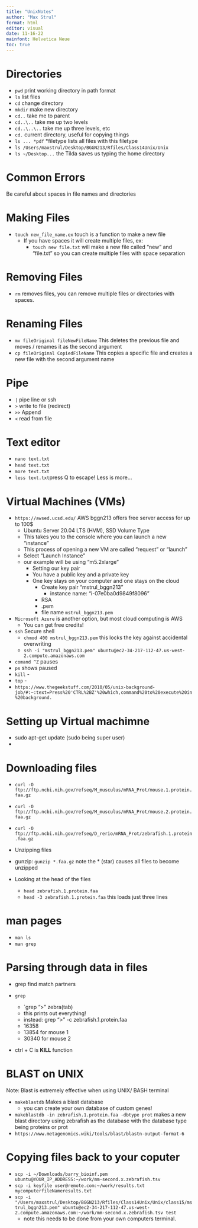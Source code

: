 ```yaml
---
title: "UnixNotes"
author: "Max Strul"
format: html
editor: visual
date: 11-16-22
mainfont: Helvetica Neue
toc: true
---
```


# Directories

-   `pwd` print working directory in path format
-   `ls` list files
-   `cd` change directory
-   `mkdir` make new directory
-   `cd..` take me to parent
-   `cd..\..` take me up two levels
-   `cd..\..\..` take me up three levels, etc
-   `cd.` current directory, useful for copying things
-   `ls ... *pdf` \*filetype lists all files with this filetype
-   `ls /Users/maxstrul/Desktop/BGGN213/Rfiles/Class14Unix/Unix`
-   `ls ~/Desktop...` the Tilda saves us typing the home directory

# Common Errors

Be careful about spaces in file names and directories

# Making Files

-   `touch new_file_name.ex` touch is a function to make a new file
    -   If you have spaces it will create multiple files, ex:
        -   `touch new file.txt` will make a new file called "new" and "file.txt" so you can create multiple files with space separation

# Removing Files

-   `rm` removes files, you can remove multiple files or directories with spaces.

# Renaming Files

-   `mv fileOriginal fileNewFileName` This deletes the previous file and moves / renames it as the second argument
-   `cp fileOriginal CopiedFileName` This copies a specific file and creates a new file with the second argument name

# Pipe

-   `|` pipe line or ssh
-   `>` write to file (redirect)
-   `>>` Append
-   `<` read from file

# Text editor

-   `nano text.txt`
-   `head text.txt`
-   `more text.txt`
-   `less text.txt`press Q to escape! Less is more...

# Virtual Machines (VMs)

-   `https://awsed.ucsd.edu/` AWS bggn213 offers free server access for up to 100\$
    -   Ubuntu Server 20.04 LTS (HVM), SSD Volume Type
    -   This takes you to the console where you can launch a new "instance"
    -   This process of opening a new VM are called "request" or "launch"
    -   Select "Launch Instance"
    -   our example will be using "m5.2xlarge"
        -   Setting our key pair
        -   You have a public key and a private key
        -   One key stays on your computer and one stays on the cloud
            -   Create key pair "mstrul_bggn213"
                -   instance name: "i-07e0ba0d9849f8096"
            -   RSA
            -   .pem
            -   file name `mstrul_bggn213.pem`
-   `Microsoft Azure` is another option, but most cloud computing is AWS
    -   You can get free credits!
-   `ssh` Secure shell
    -   `chmod 400 mstrul_bggn213.pem` this locks the key against accidental overwriting
    -   `ssh -i "mstrul_bggn213.pem" ubuntu@ec2-34-217-112-47.us-west-2.compute.amazonaws.com`
-   `comand ^Z` pauses
-   `ps` shows paused
-   `kill` -
-   `top` -
-   `https://www.thegeekstuff.com/2010/05/unix-background-job/#:~:text=Press%20'CTRL%2BZ'%20which,command%20to%20execute%20in%20background.`

# Setting up Virtual machimne

-   sudo apt-get update (sudo being super user)
-   

# Downloading files

-   `curl -O ftp://ftp.ncbi.nih.gov/refseq/M_musculus/mRNA_Prot/mouse.1.protein.faa.gz`

-   `curl -O ftp://ftp.ncbi.nih.gov/refseq/M_musculus/mRNA_Prot/mouse.2.protein.faa.gz`

-   `curl -O ftp://ftp.ncbi.nih.gov/refseq/D_rerio/mRNA_Prot/zebrafish.1.protein.faa.gz`

-   Unzipping files

-   gunzip: `gunzip *.faa.gz` note the \* (star) causes all files to become unzipped

-   Looking at the head of the files

    -   `head zebrafish.1.protein.faa`
    -   `head -3 zebrafish.1.protein.faa` this loads just three lines

# man pages

-   `man ls`
-   `man grep`

# Parsing through data in files

-   grep find match partners

-   `grep`

    -   \`grep "\>" zebra(tab)
    -   this prints out everything!
    -   instead: grep "\>" -c zebrafish.1.protein.faa
    -   16358
    -   13854 for mouse 1
    -   30340 for mouse 2

-   ctrl + C is **KILL** function

# BLAST on UNIX

Note: Blast is extremely effective when using UNIX/ BASH terminal

-   `makeblastdb` Makes a blast database
    -   you can create your own database of custom genes!
-   `makeblastdb -in zebrafish.1.protein.faa -dbtype prot` makes a new blast directory using zebrafish as the database with the database type being proteins or prot
-   `https://www.metagenomics.wiki/tools/blast/blastn-output-format-6`

# Copying files back to your coputer

-   `scp -i ~/Downloads/barry_bioinf.pem ubuntu@YOUR_IP_ADDRESS:~/work/mm-second.x.zebrafish.tsv`
-   `scp -i keyfile user@remote.com:~/work/results.txt mycomputerfileNameresults.txt`
-   `scp -i "/Users/maxstrul/Desktop/BGGN213/Rfiles/Class14Unix/Unix/class15/mstrul_bggn213.pem" ubuntu@ec2-34-217-112-47.us-west-2.compute.amazonaws.com:~/work/mm-second.x.zebrafish.tsv test`
    -   note this needs to be done from your own computers terminal.
